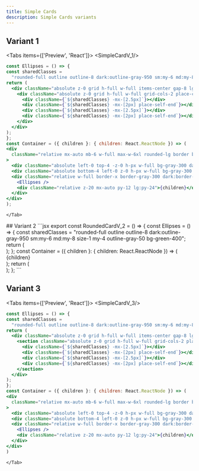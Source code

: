 ```yaml
---
title: Simple Cards
description: Simple Cards variants
---
```


## Variant 1
<Tabs items={['Preview', 'React']}>
  <Tab value="Preview">
    <SimpleCardV_1/>
  </Tab>
  <Tab value="React">
  ```jsx
const Ellipses = () => {
  const sharedClasses =
    "rounded-full outline outline-8 dark:outline-gray-950 sm:my-6 md:my-8 size-1 my-4 outline-gray-50 bg-green-400";
  return (
    <div className="absolute z-0 grid h-full w-full items-center gap-8 lg:grid-cols-2">
      <div className="absolute z-0 grid h-full w-full grid-cols-2 place-content-between">
        <div className={`${sharedClasses} -mx-[2.5px]`}></div>
        <div className={`${sharedClasses} -mx-[2px] place-self-end`}></div>
        <div className={`${sharedClasses} -mx-[2.5px]`}></div>
        <div className={`${sharedClasses} -mx-[2px] place-self-end`}></div>
      </div>
    </div>
  );
};
const Container = ({ children }: { children: React.ReactNode }) => (
  <div
    className="relative mx-auto mb-6 w-full max-w-6xl rounded-lg border border-dashed border-gray-300 px-4 dark:border-gray-900 sm:px-6 md:px-8"
  >
    <div className="absolute left-0 top-4 -z-0 h-px w-full bg-gray-300 dark:bg-gray-800 sm:top-6 md:top-8"></div>
    <div className="absolute bottom-4 left-0 z-0 h-px w-full bg-gray-300 dark:bg-gray-800 sm:bottom-6 md:bottom-8"></div>
    <div className="relative w-full border-x border-gray-300 dark:border-gray-800">
      <Ellipses />
      <div className="relative z-20 mx-auto py-12 lg:py-24">{children}</div>
    </div>
  </div>
);
```
    </Tab>
</Tabs>
<Separator />
## Variant 2
<Tabs items={['Preview', 'React']}>
  <Tab value="Preview">
    <SimpleCardV_2/>
  </Tab>
  <Tab value="React">
  ```jsx
export const RoundedCardV_2 = () => {
    const Ellipses = () => {
      const sharedClasses =
        "rounded-full outline outline-8 dark:outline-gray-950 sm:my-6 md:my-8 size-1 my-4 outline-gray-50 bg-green-400";
      return (
        <div className="absolute z-0 grid h-full w-full items-center gap-8 lg:grid-cols-2">
          <section className="absolute z-0 grid h-full w-full grid-cols-2 place-content-between">
            <div className={`${sharedClasses} -mx-[2.5px]`}></div>
            <div className={`${sharedClasses} -mx-[2px] place-self-end`}></div>
            <div className={`${sharedClasses} -mx-[2.5px]`}></div>
            <div className={`${sharedClasses} -mx-[2px] place-self-end`}></div>
          </section>
        </div>
      );
    };
    const Container = ({ children }: { children: React.ReactNode }) => (
      <div
        className="relative mx-auto w-full max-w-6xl rounded-lg border border-dashed border-gray-300 px-4 dark:border-gray-900 sm:px-6 md:px-8"
      >
        <div className="relative w-full border-x border-gray-300 dark:border-gray-800">
          <Ellipses />
          <div className="relative z-20 mx-auto py-12">{children}</div>
        </div>
      </div>
    );
  return (
    <div className="mx-auto w-fit max-w-lg py-4">
      <Container>
        <div className="p-4 w-full center">
          <CardBody />
        </div>
      </Container>
    </div>
  );
};
```
    </Tab>
</Tabs>


## Variant 3
 
<Tabs items={['Preview', 'React']}>
  <Tab value="Preview">
    <SimpleCardV_3/>
  </Tab>
  <Tab value="React">
  ```jsx
const Ellipses = () => {
  const sharedClasses =
    "rounded-full outline outline-8 dark:outline-gray-950 sm:my-6 md:my-8 size-1 my-4 outline-gray-50 bg-green-400";
  return (
    <div className="absolute z-0 grid h-full w-full items-center gap-8 lg:grid-cols-2">
      <section className="absolute z-0 grid h-full w-full grid-cols-2 place-content-between">
        <div className={`${sharedClasses} -mx-[2.5px]`}></div>
        <div className={`${sharedClasses} -mx-[2px] place-self-end`}></div>
        <div className={`${sharedClasses} -mx-[2.5px]`}></div>
        <div className={`${sharedClasses} -mx-[2px] place-self-end`}></div>
      </section>
    </div>
  );
};
const Container = ({ children }: { children: React.ReactNode }) => (
  <div
    className="relative mx-auto mb-6 w-full max-w-6xl rounded-lg border border-dashed border-gray-300 px-4 dark:border-gray-900 sm:px-6 md:px-8"
  >
    <div className="absolute left-0 top-4 -z-0 h-px w-full bg-gray-300 dark:bg-gray-800 sm:top-6 md:top-8"></div>
    <div className="absolute bottom-4 left-0 z-0 h-px w-full bg-gray-300 dark:bg-gray-800 sm:bottom-6 md:bottom-8"></div>
    <div className="relative w-full border-x border-gray-300 dark:border-gray-800">
      <Ellipses />
      <div className="relative z-20 mx-auto py-12 lg:py-24">{children}</div>
    </div>
  </div>
)
```
    </Tab>
</Tabs>
